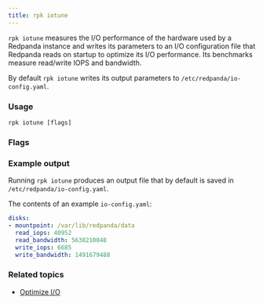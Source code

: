 ```yaml
---
title: rpk iotune
---
```


<head>
  <meta name="title" content="rpk iotune | Redpanda Docs" />
  <meta name="description" content="rpk iotune" />
  <link rel="canonical" href="https://docs.redpanda.com/docs/reference/rpk/rpk-iotune/" />
</head>

`rpk iotune` measures the I/O performance of the hardware used by a Redpanda instance and writes its parameters to an I/O configuration file that Redpanda reads on startup to optimize its I/O performance. Its benchmarks measure read/write IOPS and bandwidth.

By default `rpk iotune` writes its output parameters to `/etc/redpanda/io-config.yaml`.

### Usage

```
rpk iotune [flags]
```

### Flags

<!--
[cols=",,",]
|===
|*Value* |*Type* |*Description*

|--config |string |Redpanda config file, if not set the file will be
searched for in the default locations.

|--directories |strings |List of directories to evaluate.

|--duration |duration |Duration of tests.The value passed is a sequence
of decimal numbers, each with optional fraction and a unit suffix, such
as\{" "} `300ms`, `1.5s` or `2h45m`. Valid time units are `ns`, `us` (or
`µs`),\{" "} `ms`, `s`, `m`, `h` (default 10m0s).

|-h, --help |- |Help for iotune

|--no-confirm |- |Disable confirmation prompt if the iotune file already
exists

|--timeout |duration |The maximum time after -- to wait for iotune to
complete. The value passed is a sequence of decimal numbers, each with
optional fraction and a unit suffix, such as `300ms`, `1.5s` or\{" "}
`2h45m`. Valid time units are `ns`,\{" "} `us` (or `µs`), `ms`, `s`,\{"
"} `m`, `h` (default 1h0m0s).

|-v, --verbose |- |Enable verbose logging (default `false`).
|===

-->

### Example output

Running `rpk iotune` produces an output file that by default is saved in `/etc/redpanda/io-config.yaml`.

The contents of an example `io-config.yaml`:

```yaml
disks:
- mountpoint: /var/lib/redpanda/data
  read_iops: 40952
  read_bandwidth: 5638210048
  write_iops: 6685
  write_bandwidth: 1491679488
```

### Related topics
- [Optimize I/O](../../../manage/io-optimization) 
